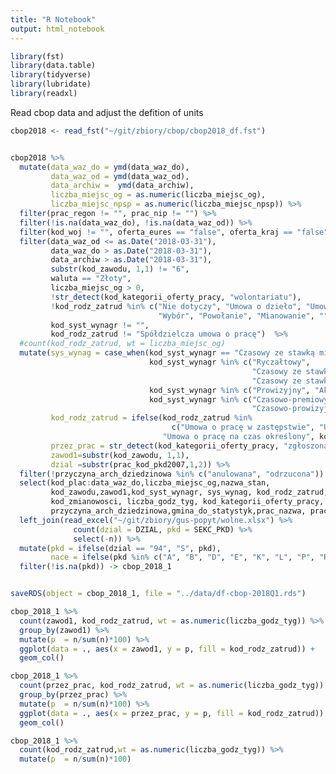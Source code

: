 ```yaml
---
title: "R Notebook"
output: html_notebook
---
```


```r
library(fst)
library(data.table)
library(tidyverse)
library(lubridate)
library(readxl)
```

Read cbop data and adjust the defition of units


```r
cbop2018 <- read_fst("~/git/zbiory/cbop/cbop2018_df.fst")


cbop2018 %>%
  mutate(data_waz_do = ymd(data_waz_do),
         data_waz_od = ymd(data_waz_od),
         data_archiw =  ymd(data_archiw),
         liczba_miejsc_og = as.numeric(liczba_miejsc_og),
         liczba_miejsc_npsp = as.numeric(liczba_miejsc_npsp)) %>%
  filter(prac_regon != "", prac_nip != "") %>%
  filter(!is.na(data_waz_do), !is.na(data_waz_od)) %>%
  filter(kod_woj != "", oferta_eures == "false", oferta_kraj == "false") %>%
  filter(data_waz_od <= as.Date("2018-03-31"), 
         data_waz_do > as.Date("2018-03-31"),
         data_archiw > as.Date("2018-03-31"),
         substr(kod_zawodu, 1,1) != "6", 
         waluta == "Złoty",
         liczba_miejsc_og > 0, 
         !str_detect(kod_kategorii_oferty_pracy, "wolontariatu"),
         !kod_rodz_zatrud %in% c("Nie dotyczy", "Umowa o dzieło", "Umowa zlecenie / Umowa o świadczenie usług",
                                 "Wybór", "Powołanie", "Mianowanie", ""),
         kod_syst_wynagr != "",
         kod_rodz_zatrud != "Spółdzielcza umowa o pracę")  %>%
  #count(kod_rodz_zatrud, wt = liczba_miejsc_og)
  mutate(sys_wynag = case_when(kod_syst_wynagr == "Czasowy ze stawką miesięczną" ~ "Monthly payment",
                               kod_syst_wynagr %in% c("Ryczałtowy", 
                                                      "Czasowy ze stawką godzinową", 
                                                      "Czasowy ze stawką tygodniową")  ~ "Hourly/weekly payment",
                               kod_syst_wynagr %in% c("Prowizyjny", "Akordowy") ~ "Results payment", 
                               kod_syst_wynagr %in% c("Czasowo-premiowy ze staw. godz", "Czasowo-premiowy ze staw. mies",
                                                      "Czasowo-prowizyjny")  ~ "Commision payment"),
         kod_rodz_zatrud = ifelse(kod_rodz_zatrud %in% 
                                    c("Umowa o pracę w zastępstwie", "Umowa na czas wyk. określonej pracy"),
                                  "Umowa o pracę na czas określony", kod_rodz_zatrud),
         przez_prac = str_detect(kod_kategorii_oferty_pracy, "zgłoszona przez pracodawcę"),
         zawod1=substr(kod_zawodu, 1,1),
         dzial =substr(prac_kod_pkd2007,1,2)) %>%
  filter(!przyczyna_arch_dziedzinowa %in% c("anulowana", "odrzucona")) %>%
  select(kod_plac:data_waz_do,liczba_miejsc_og,nazwa_stan, 
         kod_zawodu,zawod1,kod_syst_wynagr, sys_wynag, kod_rodz_zatrud,
         kod_zmianowosci, liczba_godz_tyg, kod_kategorii_oferty_pracy, przez_prac,
         przyczyna_arch_dziedzinowa,gmina_do_statystyk,prac_nazwa, prac_kod_pkd2007,prac_nip,prac_regon,dzial) %>%
  left_join(read_excel("~/git/zbiory/gus-popyt/wolne.xlsx") %>% 
              count(dzial = DZIAL, pkd = SEKC_PKD) %>% 
              select(-n)) %>%
  mutate(pkd = ifelse(dzial == "94", "S", pkd),
         nace = ifelse(pkd %in% c("A", "B", "D", "E", "K", "L", "P", "R", "S"), "other", pkd)) %>%
  filter(!is.na(pkd)) -> cbop_2018_1


saveRDS(object = cbop_2018_1, file = "../data/df-cbop-2018Q1.rds")
```


```r
cbop_2018_1 %>%
  count(zawod1, kod_rodz_zatrud, wt = as.numeric(liczba_godz_tyg)) %>%
  group_by(zawod1) %>%
  mutate(p  = n/sum(n)*100) %>%
  ggplot(data = ., aes(x = zawod1, y = p, fill = kod_rodz_zatrud)) +
  geom_col()

cbop_2018_1 %>%
  count(przez_prac, kod_rodz_zatrud, wt = as.numeric(liczba_godz_tyg)) %>%
  group_by(przez_prac) %>%
  mutate(p  = n/sum(n)*100) %>%
  ggplot(data = ., aes(x = przez_prac, y = p, fill = kod_rodz_zatrud)) +
  geom_col()

cbop_2018_1 %>%
  count(kod_rodz_zatrud,wt = as.numeric(liczba_godz_tyg)) %>%
  mutate(p  = n/sum(n)*100)
```



